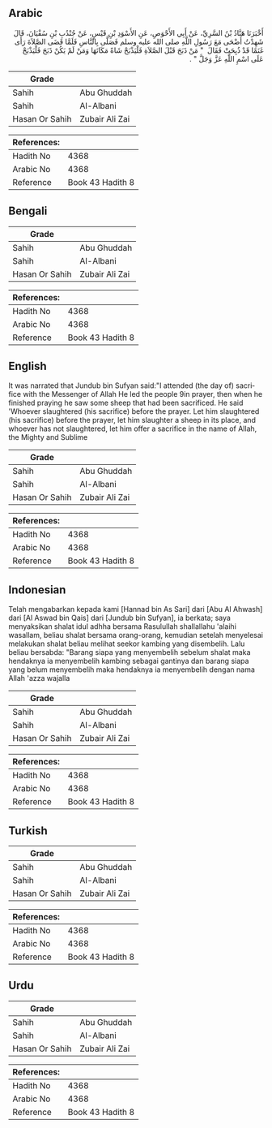 ## Arabic


<div dir="rtl" lang="ar" style={{fontSize:'larger',backgroundColor:'#f8f9fa',padding:20}}>
أَخْبَرَنَا هَنَّادُ بْنُ السَّرِيِّ، عَنْ أَبِي الأَحْوَصِ، عَنِ الأَسْوَدِ بْنِ قَيْسٍ، عَنْ جُنْدُبِ بْنِ سُفْيَانَ، قَالَ شَهِدْتُ أَضْحَى مَعَ رَسُولِ اللَّهِ صلى الله عليه وسلم فَصَلَّى بِالنَّاسِ فَلَمَّا قَضَى الصَّلاَةَ رَأَى غَنَمًا قَدْ ذُبِحَتْ فَقَالَ ‏ "‏ مَنْ ذَبَحَ قَبْلَ الصَّلاَةِ فَلْيَذْبَحْ شَاةً مَكَانَهَا وَمَنْ لَمْ يَكُنْ ذَبَحَ فَلْيَذْبَحْ عَلَى اسْمِ اللَّهِ عَزَّ وَجَلَّ ‏"‏ ‏.‏
</div>
<div style={{backgroundColor:'#f8f9fa',padding:20, marginBottom: 10}}><table> <thead> <tr> <th>Grade</th> <th></th> </tr> </thead> <tbody> <tr><td>Sahih</td><td>Abu Ghuddah</td></tr><tr><td>Sahih</td><td>Al-Albani</td></tr><tr><td>Hasan Or Sahih</td><td>Zubair Ali Zai</td></tr></tbody></table><table> <thead> <tr> <th>References:</th> <th></th> </tr> </thead> <tbody><tr><td>Hadith No</td><td>4368</td></tr><tr><td>Arabic No</td><td>4368</td></tr><tr><td>Reference</td><td>Book 43 Hadith 8</td></tr></tbody></table></div>

## Bengali


<div dir="ltr" lang="bn" style={{fontSize:'larger',backgroundColor:'#f8f9fa',padding:20}}>

</div>
<div style={{backgroundColor:'#f8f9fa',padding:20, marginBottom: 10}}><table> <thead> <tr> <th>Grade</th> <th></th> </tr> </thead> <tbody> <tr><td>Sahih</td><td>Abu Ghuddah</td></tr><tr><td>Sahih</td><td>Al-Albani</td></tr><tr><td>Hasan Or Sahih</td><td>Zubair Ali Zai</td></tr></tbody></table><table> <thead> <tr> <th>References:</th> <th></th> </tr> </thead> <tbody><tr><td>Hadith No</td><td>4368</td></tr><tr><td>Arabic No</td><td>4368</td></tr><tr><td>Reference</td><td>Book 43 Hadith 8</td></tr></tbody></table></div>

## English


<div dir="ltr" lang="en" style={{fontSize:'larger',backgroundColor:'#f8f9fa',padding:20}}>
It was narrated that Jundub bin Sufyan said:"I attended (the day of) sacrifice with the Messenger of Allah He led the people 9in prayer, then when he finished praying he saw some sheep that had been sacrificed. He said 'Whoever slaughtered (his sacrifice) before the prayer. Let him slaughtered (his sacrifice) before the prayer, let him slaughter a sheep in its place, and whoever has not slaughtered, let him offer a sacrifice in the name of Allah, the Mighty and Sublime
</div>
<div style={{backgroundColor:'#f8f9fa',padding:20, marginBottom: 10}}><table> <thead> <tr> <th>Grade</th> <th></th> </tr> </thead> <tbody> <tr><td>Sahih</td><td>Abu Ghuddah</td></tr><tr><td>Sahih</td><td>Al-Albani</td></tr><tr><td>Hasan Or Sahih</td><td>Zubair Ali Zai</td></tr></tbody></table><table> <thead> <tr> <th>References:</th> <th></th> </tr> </thead> <tbody><tr><td>Hadith No</td><td>4368</td></tr><tr><td>Arabic No</td><td>4368</td></tr><tr><td>Reference</td><td>Book 43 Hadith 8</td></tr></tbody></table></div>

## Indonesian


<div dir="ltr" lang="id" style={{fontSize:'larger',backgroundColor:'#f8f9fa',padding:20}}>
Telah mengabarkan kepada kami [Hannad bin As Sari] dari [Abu Al Ahwash] dari [Al Aswad bin Qais] dari [Jundub bin Sufyan], ia berkata; saya menyaksikan shalat idul adhha bersama Rasulullah shallallahu 'alaihi wasallam, beliau shalat bersama orang-orang, kemudian setelah menyelesai melakukan shalat beliau melihat seekor kambing yang disembelih. Lalu beliau bersabda: "Barang siapa yang menyembelih sebelum shalat maka hendaknya ia menyembelih kambing sebagai gantinya dan barang siapa yang belum menyembelih maka hendaknya ia menyembelih dengan nama Allah 'azza wajalla
</div>
<div style={{backgroundColor:'#f8f9fa',padding:20, marginBottom: 10}}><table> <thead> <tr> <th>Grade</th> <th></th> </tr> </thead> <tbody> <tr><td>Sahih</td><td>Abu Ghuddah</td></tr><tr><td>Sahih</td><td>Al-Albani</td></tr><tr><td>Hasan Or Sahih</td><td>Zubair Ali Zai</td></tr></tbody></table><table> <thead> <tr> <th>References:</th> <th></th> </tr> </thead> <tbody><tr><td>Hadith No</td><td>4368</td></tr><tr><td>Arabic No</td><td>4368</td></tr><tr><td>Reference</td><td>Book 43 Hadith 8</td></tr></tbody></table></div>

## Turkish


<div dir="ltr" lang="tr" style={{fontSize:'larger',backgroundColor:'#f8f9fa',padding:20}}>

</div>
<div style={{backgroundColor:'#f8f9fa',padding:20, marginBottom: 10}}><table> <thead> <tr> <th>Grade</th> <th></th> </tr> </thead> <tbody> <tr><td>Sahih</td><td>Abu Ghuddah</td></tr><tr><td>Sahih</td><td>Al-Albani</td></tr><tr><td>Hasan Or Sahih</td><td>Zubair Ali Zai</td></tr></tbody></table><table> <thead> <tr> <th>References:</th> <th></th> </tr> </thead> <tbody><tr><td>Hadith No</td><td>4368</td></tr><tr><td>Arabic No</td><td>4368</td></tr><tr><td>Reference</td><td>Book 43 Hadith 8</td></tr></tbody></table></div>

## Urdu


<div dir="rtl" lang="ur" style={{fontSize:'larger',backgroundColor:'#f8f9fa',padding:20}}>

</div>
<div style={{backgroundColor:'#f8f9fa',padding:20, marginBottom: 10}}><table> <thead> <tr> <th>Grade</th> <th></th> </tr> </thead> <tbody> <tr><td>Sahih</td><td>Abu Ghuddah</td></tr><tr><td>Sahih</td><td>Al-Albani</td></tr><tr><td>Hasan Or Sahih</td><td>Zubair Ali Zai</td></tr></tbody></table><table> <thead> <tr> <th>References:</th> <th></th> </tr> </thead> <tbody><tr><td>Hadith No</td><td>4368</td></tr><tr><td>Arabic No</td><td>4368</td></tr><tr><td>Reference</td><td>Book 43 Hadith 8</td></tr></tbody></table></div>